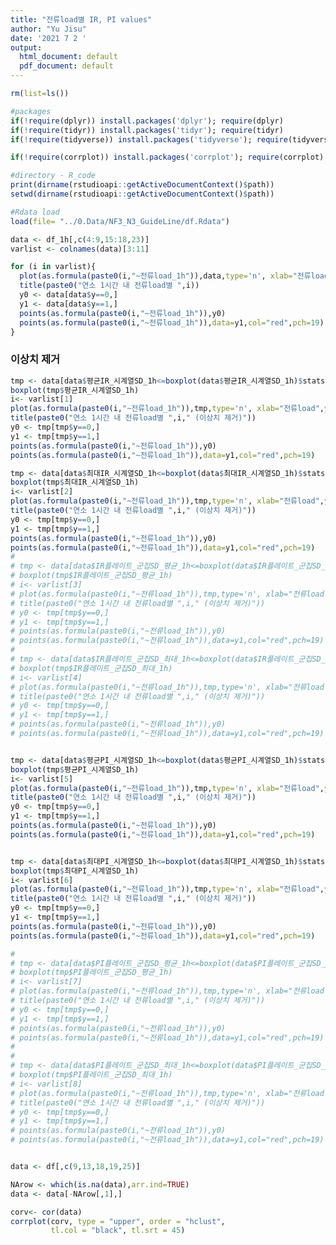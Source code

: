 ```yaml
---
title: "전류load별 IR, PI values"
author: "Yu Jisu"
date: '2021 7 2 '
output:
  html_document: default
  pdf_document: default
---
```


```r
rm(list=ls())

#packages
if(!require(dplyr)) install.packages('dplyr'); require(dplyr)
if(!require(tidyr)) install.packages('tidyr'); require(tidyr)
if(!require(tidyverse)) install.packages('tidyverse'); require(tidyverse)

if(!require(corrplot)) install.packages('corrplot'); require(corrplot)

#directory - R_code
print(dirname(rstudioapi::getActiveDocumentContext()$path))
setwd(dirname(rstudioapi::getActiveDocumentContext()$path))

#Rdata load
load(file= "../0.Data/NF3_N3_GuideLine/df.Rdata")
```


```r
data <- df_1h[,c(4:9,15:18,23)] 
varlist <- colnames(data)[3:11]

for (i in varlist){
  plot(as.formula(paste0(i,"~전류load_1h")),data,type='n', xlab="전류load",ylab=i)
  title(paste0("연소 1시간 내 전류load별 ",i))
  y0 <- data[data$y==0,]
  y1 <- data[data$y==1,]
  points(as.formula(paste0(i,"~전류load_1h")),y0)
  points(as.formula(paste0(i,"~전류load_1h")),data=y1,col="red",pch=19)
} 

```
### 이상치 제거

```r

tmp <- data[data$평균IR_시계열SD_1h<=boxplot(data$평균IR_시계열SD_1h)$stats[5,1],]  
boxplot(tmp$평균IR_시계열SD_1h)
i<- varlist[1]
plot(as.formula(paste0(i,"~전류load_1h")),tmp,type='n', xlab="전류load",ylab=i)
title(paste0("연소 1시간 내 전류load별 ",i," (이상치 제거)"))
y0 <- tmp[tmp$y==0,]
y1 <- tmp[tmp$y==1,]
points(as.formula(paste0(i,"~전류load_1h")),y0)
points(as.formula(paste0(i,"~전류load_1h")),data=y1,col="red",pch=19)

tmp <- data[data$최대IR_시계열SD_1h<=boxplot(data$최대IR_시계열SD_1h)$stats[5,1],]  
boxplot(tmp$최대IR_시계열SD_1h)
i<- varlist[2]
plot(as.formula(paste0(i,"~전류load_1h")),tmp,type='n', xlab="전류load",ylab=i)
title(paste0("연소 1시간 내 전류load별 ",i," (이상치 제거)"))
y0 <- tmp[tmp$y==0,]
y1 <- tmp[tmp$y==1,]
points(as.formula(paste0(i,"~전류load_1h")),y0)
points(as.formula(paste0(i,"~전류load_1h")),data=y1,col="red",pch=19)
# 
# tmp <- data[data$IR플레이트_군집SD_평균_1h<=boxplot(data$IR플레이트_군집SD_평균_1h)$stats[5,1],]  
# boxplot(tmp$IR플레이트_군집SD_평균_1h)
# i<- varlist[3]
# plot(as.formula(paste0(i,"~전류load_1h")),tmp,type='n', xlab="전류load",ylab=i)
# title(paste0("연소 1시간 내 전류load별 ",i," (이상치 제거)"))
# y0 <- tmp[tmp$y==0,]
# y1 <- tmp[tmp$y==1,]
# points(as.formula(paste0(i,"~전류load_1h")),y0)
# points(as.formula(paste0(i,"~전류load_1h")),data=y1,col="red",pch=19)
# 
# tmp <- data[data$IR플레이트_군집SD_최대_1h<=boxplot(data$IR플레이트_군집SD_최대_1h)$stats[5,1],]  
# boxplot(tmp$IR플레이트_군집SD_최대_1h)
# i<- varlist[4]
# plot(as.formula(paste0(i,"~전류load_1h")),tmp,type='n', xlab="전류load",ylab=i)
# title(paste0("연소 1시간 내 전류load별 ",i," (이상치 제거)"))
# y0 <- tmp[tmp$y==0,]
# y1 <- tmp[tmp$y==1,]
# points(as.formula(paste0(i,"~전류load_1h")),y0)
# points(as.formula(paste0(i,"~전류load_1h")),data=y1,col="red",pch=19)


tmp <- data[data$평균PI_시계열SD_1h<=boxplot(data$평균PI_시계열SD_1h)$stats[5,1],]  
boxplot(tmp$평균PI_시계열SD_1h)
i<- varlist[5]
plot(as.formula(paste0(i,"~전류load_1h")),tmp,type='n', xlab="전류load",ylab=i)
title(paste0("연소 1시간 내 전류load별 ",i," (이상치 제거)"))
y0 <- tmp[tmp$y==0,]
y1 <- tmp[tmp$y==1,]
points(as.formula(paste0(i,"~전류load_1h")),y0)
points(as.formula(paste0(i,"~전류load_1h")),data=y1,col="red",pch=19)


tmp <- data[data$최대PI_시계열SD_1h<=boxplot(data$최대PI_시계열SD_1h)$stats[5,1],]  
boxplot(tmp$최대PI_시계열SD_1h)
i<- varlist[6]
plot(as.formula(paste0(i,"~전류load_1h")),tmp,type='n', xlab="전류load",ylab=i)
title(paste0("연소 1시간 내 전류load별 ",i," (이상치 제거)"))
y0 <- tmp[tmp$y==0,]
y1 <- tmp[tmp$y==1,]
points(as.formula(paste0(i,"~전류load_1h")),y0)
points(as.formula(paste0(i,"~전류load_1h")),data=y1,col="red",pch=19)

# 
# tmp <- data[data$PI플레이트_군집SD_평균_1h<=boxplot(data$PI플레이트_군집SD_평균_1h)$stats[5,1],]  
# boxplot(tmp$PI플레이트_군집SD_평균_1h)
# i<- varlist[7]
# plot(as.formula(paste0(i,"~전류load_1h")),tmp,type='n', xlab="전류load",ylab=i)
# title(paste0("연소 1시간 내 전류load별 ",i," (이상치 제거)"))
# y0 <- tmp[tmp$y==0,]
# y1 <- tmp[tmp$y==1,]
# points(as.formula(paste0(i,"~전류load_1h")),y0)
# points(as.formula(paste0(i,"~전류load_1h")),data=y1,col="red",pch=19)
# 
# 
# tmp <- data[data$PI플레이트_군집SD_최대_1h<=boxplot(data$PI플레이트_군집SD_최대_1h)$stats[5,1],]  
# boxplot(tmp$PI플레이트_군집SD_최대_1h)
# i<- varlist[8]
# plot(as.formula(paste0(i,"~전류load_1h")),tmp,type='n', xlab="전류load",ylab=i)
# title(paste0("연소 1시간 내 전류load별 ",i," (이상치 제거)"))
# y0 <- tmp[tmp$y==0,]
# y1 <- tmp[tmp$y==1,]
# points(as.formula(paste0(i,"~전류load_1h")),y0)
# points(as.formula(paste0(i,"~전류load_1h")),data=y1,col="red",pch=19)



```


<!-- ##전류load별 최대IR 시계열 SD -->

<!-- ```{r message=FALSE, echo=FALSE} -->
<!-- plot(data$전류load_1h, data$최대IR_시계열SD_1h,type='n', xlab="전류load",ylab="최대IR_시계열SD") -->
<!-- title("연소 1시간 내 전류load별 최대IR의 시계열 SD") -->
<!-- points(data$전류load_1h[data$y==0],data$최대IR_시계열SD_1h[data$y==0]) -->
<!-- points(data$전류load_1h[data$y==1],data$최대IR_시계열SD_1h[data$y==1],col="red",pch=19) -->

<!-- aa <- data[data$최대IR_시계열SD_1h<=boxplot(data$최대IR_시계열SD_1h)$stats[5,1],] -->
<!-- boxplot(aa$최대IR_시계열SD_1h) -->

<!-- plot(aa$전류load_1h, aa$최대IR_시계열SD_1h,type='n', xlab="전류load",ylab="최대IR_시계열SD") -->
<!-- title("연소 1시간 내 전류load별 최대IR의 시계열 SD (이상치 제거)") -->
<!-- points(aa$전류load_1h[aa$y==0],aa$최대IR_시계열SD_1h[aa$y==0]) -->
<!-- points(aa$전류load_1h[aa$y==1],aa$최대IR_시계열SD_1h[aa$y==1],col="red",pch=19) -->
<!-- ``` -->



```r

data <- df[,c(9,13,18,19,25)] 

NArow <- which(is.na(data),arr.ind=TRUE)
data <- data[-NArow[,1],]

corv<- cor(data)
corrplot(corv, type = "upper", order = "hclust", 
         tl.col = "black", tl.srt = 45)


```